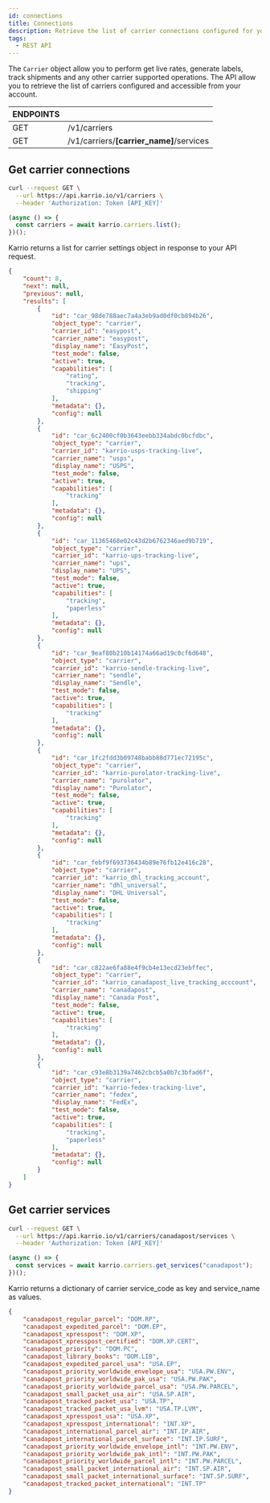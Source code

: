 ```yaml
---
id: connections
title: Connections
description: Retrieve the list of carrier connections configured for your account.
tags:
  - REST API
---
```



The `Carrier` object allow you to perform get live rates, generate labels,
track shipments and any other carrier supported operations. The API allow you to
retrieve the list of carriers configured and accessible from your account.

<div id="tailwind">
  <table className="table-auto">
    <thead>
      <tr>
        <th>ENDPOINTS</th>
        <th></th>
      </tr>
    </thead>
    <tbody>
      <tr>
        <td>GET</td>
        <td>/v1/carriers</td>
      </tr>
      <tr>
        <td>GET</td>
        <td>
          /v1/carriers/<strong>[carrier_name]</strong>/services
        </td>
      </tr>
    </tbody>
  </table>
</div>

## Get carrier connections

<div id="tabs">
<Tabs>
<TabItem value="curl" label="Curl">

```bash
curl --request GET \
  --url https://api.karrio.io/v1/carriers \
  --header 'Authorization: Token [API_KEY]'
```

</TabItem>
<TabItem value="javascript" label="Javascript">

```javascript
(async () => {
  const carriers = await karrio.carriers.list();
})();
```

</TabItem>
</Tabs>
</div>

Karrio returns a list for carrier settings object in response to your API request.


<div id="tabs">

```json
{
	"count": 8,
	"next": null,
	"previous": null,
	"results": [
		{
			"id": "car_98de788aec7a4a3eb9ad0df0cb894b26",
			"object_type": "carrier",
			"carrier_id": "easypost",
			"carrier_name": "easypost",
			"display_name": "EasyPost",
			"test_mode": false,
			"active": true,
			"capabilities": [
				"rating",
				"tracking",
				"shipping"
			],
			"metadata": {},
			"config": null
		},
		{
			"id": "car_6c2400cf0b3643eebb334abdc0bcfdbc",
			"object_type": "carrier",
			"carrier_id": "karrio-usps-tracking-live",
			"carrier_name": "usps",
			"display_name": "USPS",
			"test_mode": false,
			"active": true,
			"capabilities": [
				"tracking"
			],
			"metadata": {},
			"config": null
		},
		{
			"id": "car_11365468e02c43d2b6762346aed9b719",
			"object_type": "carrier",
			"carrier_id": "karrio-ups-tracking-live",
			"carrier_name": "ups",
			"display_name": "UPS",
			"test_mode": false,
			"active": true,
			"capabilities": [
				"tracking",
				"paperless"
			],
			"metadata": {},
			"config": null
		},
		{
			"id": "car_9eaf80b210b14174a66ad19c0cf6d648",
			"object_type": "carrier",
			"carrier_id": "karrio-sendle-tracking-live",
			"carrier_name": "sendle",
			"display_name": "Sendle",
			"test_mode": false,
			"active": true,
			"capabilities": [
				"tracking"
			],
			"metadata": {},
			"config": null
		},
		{
			"id": "car_1fc2fdd3b09748babb88d771ec72195c",
			"object_type": "carrier",
			"carrier_id": "karrio-purolator-tracking-live",
			"carrier_name": "purolator",
			"display_name": "Purolator",
			"test_mode": false,
			"active": true,
			"capabilities": [
				"tracking"
			],
			"metadata": {},
			"config": null
		},
		{
			"id": "car_febf9f693736434b89e76fb12e416c28",
			"object_type": "carrier",
			"carrier_id": "karrio_dhl_tracking_account",
			"carrier_name": "dhl_universal",
			"display_name": "DHL Universal",
			"test_mode": false,
			"active": true,
			"capabilities": [
				"tracking"
			],
			"metadata": {},
			"config": null
		},
		{
			"id": "car_c822ae6fa88e4f9cb4e13ecd23ebffec",
			"object_type": "carrier",
			"carrier_id": "karrio_canadapost_live_tracking_acccount",
			"carrier_name": "canadapost",
			"display_name": "Canada Post",
			"test_mode": false,
			"active": true,
			"capabilities": [
				"tracking"
			],
			"metadata": {},
			"config": null
		},
		{
			"id": "car_c93e8b3139a7462cbcb5a0b7c3bfad6f",
			"object_type": "carrier",
			"carrier_id": "karrio-fedex-tracking-live",
			"carrier_name": "fedex",
			"display_name": "FedEx",
			"test_mode": false,
			"active": true,
			"capabilities": [
				"tracking",
				"paperless"
			],
			"metadata": {},
			"config": null
		}
	]
}
```

</div>

## Get carrier services


<div id="tabs">
<Tabs>
<TabItem value="curl" label="Curl">

```bash
curl --request GET \
  --url https://api.karrio.io/v1/carriers/canadapost/services \
  --header 'Authorization: Token [API_KEY]'
```

</TabItem>
<TabItem value="javascript" label="Javascript">

```javascript
(async () => {
  const services = await karrio.carriers.get_services("canadapost");
})();
```

</TabItem>
</Tabs>
</div>

Karrio returns a dictionary of carrier service_code as key and
service_name as values.

<div id="tabs">

```json
{
	"canadapost_regular_parcel": "DOM.RP",
	"canadapost_expedited_parcel": "DOM.EP",
	"canadapost_xpresspost": "DOM.XP",
	"canadapost_xpresspost_certified": "DOM.XP.CERT",
	"canadapost_priority": "DOM.PC",
	"canadapost_library_books": "DOM.LIB",
	"canadapost_expedited_parcel_usa": "USA.EP",
	"canadapost_priority_worldwide_envelope_usa": "USA.PW.ENV",
	"canadapost_priority_worldwide_pak_usa": "USA.PW.PAK",
	"canadapost_priority_worldwide_parcel_usa": "USA.PW.PARCEL",
	"canadapost_small_packet_usa_air": "USA.SP.AIR",
	"canadapost_tracked_packet_usa": "USA.TP",
	"canadapost_tracked_packet_usa_lvm": "USA.TP.LVM",
	"canadapost_xpresspost_usa": "USA.XP",
	"canadapost_xpresspost_international": "INT.XP",
	"canadapost_international_parcel_air": "INT.IP.AIR",
	"canadapost_international_parcel_surface": "INT.IP.SURF",
	"canadapost_priority_worldwide_envelope_intl": "INT.PW.ENV",
	"canadapost_priority_worldwide_pak_intl": "INT.PW.PAK",
	"canadapost_priority_worldwide_parcel_intl": "INT.PW.PARCEL",
	"canadapost_small_packet_international_air": "INT.SP.AIR",
	"canadapost_small_packet_international_surface": "INT.SP.SURF",
	"canadapost_tracked_packet_international": "INT.TP"
}
```

</div>
